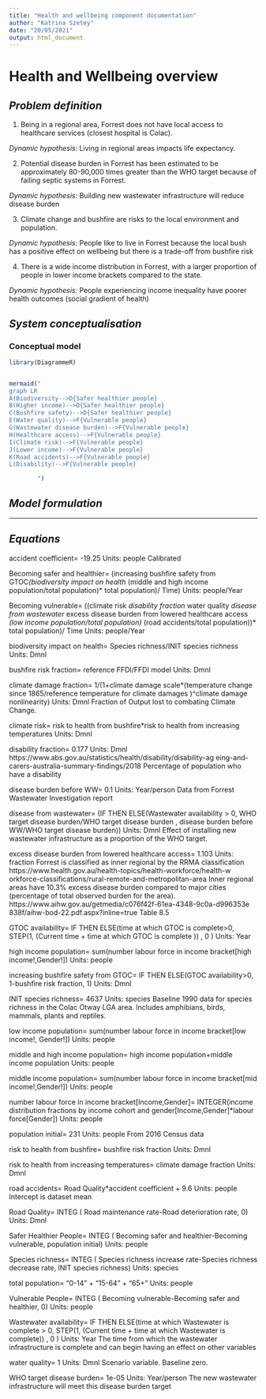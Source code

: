 ```yaml
---
title: "Health and wellbeing component documentation"
author: "Katrina Szetey"
date: "20/05/2021"
output: html_document
---
```


# Health and Wellbeing overview


## *Problem definition*
1. Being in a regional area, Forrest does not have local access to healthcare services (closest hospital is Colac). 

*Dynamic hypothesis:*
Living in regional areas impacts life expectancy.

2. Potential disease burden in Forrest has been estimated to be approximately 80-90,000 times greater than the WHO target because of failing septic systems in Forrest.

*Dynamic hypothesis:*
Building new wastewater infrastructure will reduce disease burden

3. Climate change and bushfire are risks to the local environment and population.

*Dynamic hypothesis:*
People like to live in Forrest because the local bush has a positive effect on wellbeing but there is a trade-off from bushfire risk

4. There is a wide income distribution in Forrest, with a larger proportion of people in lower income brackets compared to the state.

*Dynamic hypothesis:*
People experiencing income inequality have poorer health outcomes (social gradient of health)


## *System conceptualisation*


### Conceptual model
```r
library(DiagrammeR)


mermaid("
graph LR
A(Biodiversity-->D{Safer healthier people}  
B(Higher income)-->D{Safer healthier people}  
C(Bushfire safety)-->D{Safer healthier people} 
E(Water quality)-->F{Vulnerable people}
G(Wastewater disease burden)-->F{Vulnerable people}
H(Healthcare access)-->F{Vulnerable people}
I(Climate risk)-->F{Vulnerable people}
J(Lower income)-->F{Vulnerable people}
K(Road accidents)-->F{Vulnerable people}
L(Disability)-->F{Vulnerable people}

        ")

```




## *Model formulation*


*** 

## *Equations*

accident coefficient=
        -19.25
    Units: people
    Calibrated

Becoming safer and healthier=
    (increasing bushfire safety from GTOC*(biodiversity impact on health*
    (middle and high income population/total population)*
    total population)/
    Time)
Units: people/Year

Becoming vulnerable=
    ((climate risk*
    disability fraction*
    water quality*
    disease from wastewater*
    excess disease burden from lowered healthcare access*
    (low income population/total population)*
    (road accidents/total population))*
    total population)/
    Time
Units: people/Year

biodiversity impact on health=
    Species richness/INIT species richness
Units: Dmnl

bushfire risk fraction=
    reference FFDI/FFDI model
Units: Dmnl

climate damage fraction=
    1/(1+climate damage scale*(temperature change since 1865/reference temperature for climate damages
)^climate damage nonlinearity)
Units: Dmnl
Fraction of Output lost to combating Climate Change.

climate risk=
    risk to health from bushfire*risk to health from increasing temperatures
Units: Dmnl

disability fraction=
    0.177
Units: Dmnl
https://www.abs.gov.au/statistics/health/disability/disability-ag
        eing-and-carers-australia-summary-findings/2018 Percentage of 
        population who have a disability

disease burden before WW=
    0.1
Units: Year/person
Data from Forrest Wastewater Investigation report

disease from wastewater=
    (IF THEN ELSE(Wastewater availability > 0, WHO target disease burden/WHO target disease burden
, disease burden before WW/WHO target disease burden))
Units: Dmnl
Effect of installing new wastewater infrastructure as a 
        proportion of the WHO target.

excess disease burden from lowered healthcare access=
    1.103
Units: fraction
Forrest is classified as inner regional by the RRMA 
        classification 
        https://www.health.gov.au/health-topics/health-workforce/health-w
        orkforce-classifications/rural-remote-and-metropolitan-area 
        Inner regional areas have 10.3% excess disease burden compared 
        to major cities (percentage of total observed burden for the 
        area). 
        https://www.aihw.gov.au/getmedia/c076f42f-61ea-4348-9c0a-d996353e
        838f/aihw-bod-22.pdf.aspx?inline=true Table 8.5

GTOC availability=
    IF THEN ELSE(time at which GTOC is complete>0, STEP(1, (Current time + time at which GTOC is complete
)) , 0 )
Units: Year

high income population=
    sum(number labour force in income bracket[high income!,Gender!])
Units: people

increasing bushfire safety from GTOC=
    IF THEN ELSE(GTOC availability>0, 1-bushfire risk fraction, 1)
Units: Dmnl

INIT species richness=
    4637
Units: species
Baseline 1990 data for species richness in the Colac Otway LGA 
        area. Includes amphibians, birds, mammals, plants and reptiles.

low income population=
    sum(number labour force in income bracket[low income!, Gender!])
Units: people

middle and high income population=
    high income population+middle income population
Units: people

middle income population=
    sum(number labour force in income bracket[mid income!,Gender!])
Units: people

number labour force in income bracket[Income,Gender]=
    INTEGER(income distribution fractions by income cohort and gender[Income,Gender
]*labour force[Gender])
Units: people

population initial=
    231
Units: people
From 2016 Census data

risk to health from bushfire=
    bushfire risk fraction
Units: Dmnl

risk to health from increasing temperatures=
    climate damage fraction
Units: Dmnl

road accidents=
    Road Quality*accident coefficient + 9.6
Units: people
Intercept is dataset mean

Road Quality= INTEG (
    Road maintenance rate-Road deterioration rate,
        0)
Units: Dmnl

Safer Healthier People= INTEG (
    Becoming safer and healthier-Becoming vulnerable,
        population initial)
Units: people

Species richness= INTEG (
    Species richness increase rate-Species richness decrease rate,
        INIT species richness)
Units: species

total population=
    "0-14" + "15-64" + "65+"
Units: people

Vulnerable People= INTEG (
    Becoming vulnerable-Becoming safer and healthier,
        0)
Units: people

Wastewater availability=
    IF THEN ELSE(time at which Wastewater is complete > 0, STEP(1, (Current time
 + time at which Wastewater is complete)) , 0 )
Units: Year
The time from which the wastewater infrastructure is complete 
        and can begin having an effect on other variables

water quality=
    1
Units: Dmnl
Scenario variable. Baseline zero.

WHO target disease burden=
    1e-05
Units: Year/person
The new wastewater infrastructure will meet this disease burden 
        target

